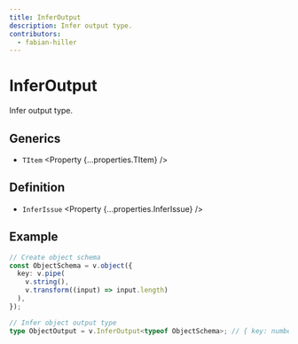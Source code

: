 ```yaml
---
title: InferOutput
description: Infer output type.
contributors:
  - fabian-hiller
---
```



# InferOutput

Infer output type.

## Generics

- `TItem` <Property {...properties.TItem} />

## Definition

- `InferIssue` <Property {...properties.InferIssue} />

## Example

```ts
// Create object schema
const ObjectSchema = v.object({
  key: v.pipe(
    v.string(),
    v.transform((input) => input.length)
  ),
});

// Infer object output type
type ObjectOutput = v.InferOutput<typeof ObjectSchema>; // { key: number }
```
